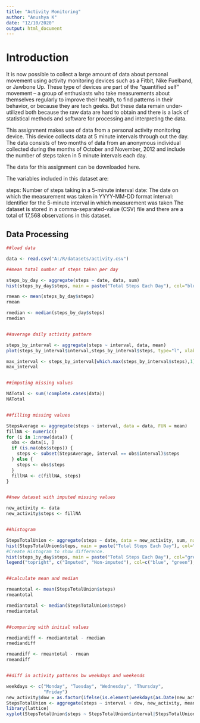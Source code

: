 ---
title: "Activity Monitoring"
author: "Anushya K"
date: "12/10/2020"
output: html_document
---

# Introduction #

It is now possible to collect a large amount of data about personal movement using activity monitoring devices such as a Fitbit, Nike Fuelband, or Jawbone Up. These type of devices are part of the “quantified self” movement – a group of enthusiasts who take measurements about themselves regularly to improve their health, to find patterns in their behavior, or because they are tech geeks. But these data remain under-utilized both because the raw data are hard to obtain and there is a lack of statistical methods and software for processing and interpreting the data.

This assignment makes use of data from a personal activity monitoring device. This device collects data at 5 minute intervals through out the day. The data consists of two months of data from an anonymous individual collected during the months of October and November, 2012 and include the number of steps taken in 5 minute intervals each day.

The data for this assignment can be downloaded here.

The variables included in this dataset are:

steps: Number of steps taking in a 5-minute interval
date: The date on which the measurement was taken in YYYY-MM-DD format
interval: Identifier for the 5-minute interval in which measurement was taken
The dataset is stored in a comma-separated-value (CSV) file and there are a total of 17,568 observations in this dataset.

## Data Processing ##

```{r setup, include=TRUE}


##load data

data <- read.csv("A:/R/datasets/activity.csv")
```

```{r}
##mean total number of steps taken per day

steps_by_day <- aggregate(steps ~ date, data, sum)
hist(steps_by_day$steps, main = paste("Total Steps Each Day"), col="blue",xlab="Number of Steps")

rmean <- mean(steps_by_day$steps)
rmean

rmedian <- median(steps_by_day$steps)
rmedian


##average daily activity pattern

steps_by_interval <- aggregate(steps ~ interval, data, mean)
plot(steps_by_interval$interval,steps_by_interval$steps, type="l", xlab="Interval", ylab="Number of Steps",main="Average number of steps per day by interval")

max_interval <- steps_by_interval[which.max(steps_by_interval$steps),1]
max_interval


##imputing missing values

NATotal <- sum(!complete.cases(data))
NATotal


##filling missing values

StepsAverage <- aggregate(steps ~ interval, data = data, FUN = mean)
fillNA <- numeric()
for (i in 1:nrow(data)) {
  obs <- data[i, ]
  if (is.na(obs$steps)) {
    steps <- subset(StepsAverage, interval == obs$interval)$steps
  } else {
    steps <- obs$steps
  }
  fillNA <- c(fillNA, steps)
}


##new dataset with imputed missing values

new_activity <- data
new_activity$steps <- fillNA


##histogram

StepsTotalUnion <- aggregate(steps ~ date, data = new_activity, sum, na.rm = TRUE)
hist(StepsTotalUnion$steps, main = paste("Total Steps Each Day"), col="blue", xlab="Number of Steps")
#Create Histogram to show difference. 
hist(steps_by_day$steps, main = paste("Total Steps Each Day"), col="green", xlab="Number of Steps", add=T)
legend("topright", c("Imputed", "Non-imputed"), col=c("blue", "green"), lwd=10)


##calculate mean and median

rmeantotal <- mean(StepsTotalUnion$steps)
rmeantotal

rmediantotal <- median(StepsTotalUnion$steps)
rmediantotal


##comparing with initial values

rmediandiff <- rmediantotal - rmedian
rmediandiff

rmeandiff <- rmeantotal - rmean
rmeandiff


##diff in activity patterns bw weekdays and weekends

weekdays <- c("Monday", "Tuesday", "Wednesday", "Thursday", 
              "Friday")
new_activity$dow = as.factor(ifelse(is.element(weekdays(as.Date(new_activity$date)),weekdays), "Weekday", "Weekend"))
StepsTotalUnion <- aggregate(steps ~ interval + dow, new_activity, mean)
library(lattice)
xyplot(StepsTotalUnion$steps ~ StepsTotalUnion$interval|StepsTotalUnion$dow, main="Average steps per day by interval",xlab="Interval", ylab="Steps",layout=c(1,2), type="l")


```
